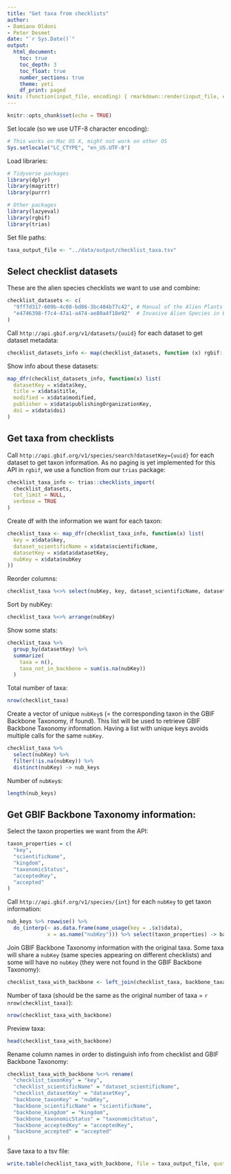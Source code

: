 ```yaml
---
title: "Get taxa from checklists"
author:
- Damiano Oldoni
- Peter Desmet
date: "`r Sys.Date()`"
output:
  html_document:
    toc: true
    toc_depth: 3
    toc_float: true
    number_sections: true
    theme: yeti
    df_print: paged
knit: (function(input_file, encoding) { rmarkdown::render(input_file, encoding = encoding, output_file = paste0("../docs/",sub(".Rmd", ".html", basename(input_file))))})
---
```


```r
knitr::opts_chunk$set(echo = TRUE)
```

Set locale (so we use UTF-8 character encoding):

```r
# This works on Mac OS X, might not work on other OS
Sys.setlocale("LC_CTYPE", "en_US.UTF-8")
```

Load libraries:

```r
# Tidyverse packages
library(dplyr)
library(magrittr)
library(purrr)

# Other packages
library(lazyeval)
library(rgbif)
library(trias)
```

Set file paths:

```r
taxa_output_file <- "../data/output/checklist_taxa.tsv"
```

## Select checklist datasets

These are the alien species checklists we want to use and combine:

```r
checklist_datasets <- c(
  "9ff7d317-609b-4c08-bd86-3bc404b77c42", # Manual of the Alien Plants of Belgium
  "e4746398-f7c4-47a1-a474-ae80a4f18e92"  # Invasive Alien Species in Belgium - HARMONIA database
)
```

Call `http://api.gbif.org/v1/datasets/{uuid}` for each dataset to get dataset metadata:

```r
checklist_datasets_info <- map(checklist_datasets, function (x) rgbif::datasets(uuid = x))
```

Show info about these datasets:

```r
map_dfr(checklist_datasets_info, function(x) list(
  datasetKey = x$data$key,
  title = x$data$title,
  modified = x$data$modified,
  publisher = x$data$publishingOrganizationKey,
  doi = x$data$doi)
)
```

## Get taxa from checklists

Call `http://api.gbif.org/v1/species/search?datasetKey={uuid}` for each dataset to get taxon information. As no paging is yet implemented for this API in `rgbif`, we use a function from our `trias` package:

```r
checklist_taxa_info <- trias::checklists_import(
  checklist_datasets,
  tot_limit = NULL, 
  verbose = TRUE
)
```

Create df with the information we want for each taxon:

```r
checklist_taxa <- map_dfr(checklist_taxa_info, function(x) list(
  key = x$data$key,
  dataset_scientificName = x$data$scientificName,
  datasetKey = x$data$datasetKey,
  nubKey = x$data$nubKey
))
```

Reorder columns:

```r
checklist_taxa %<>% select(nubKey, key, dataset_scientificName, datasetKey)
```

Sort by nubKey:

```r
checklist_taxa %<>% arrange(nubKey)
```

Show some stats:

```r
checklist_taxa %>%
  group_by(datasetKey) %>%
  summarize(
    taxa = n(),
    taxa_not_in_backbone = sum(is.na(nubKey))
  )
```

Total number of taxa:

```r
nrow(checklist_taxa)
```

Create a vector of unique `nubKey`s (= the corresponding taxon in the GBIF Backbone Taxonomy, if found). This list will be used to retrieve GBIF Backbone Taxonomy information. Having a list with unique keys avoids multiple calls for the same `nubKey`.

```r
checklist_taxa %>%
  select(nubKey) %>%
  filter(!is.na(nubKey)) %>%
  distinct(nubKey) -> nub_keys
```

Number of `nubKey`s:

```r
length(nub_keys)
```

## Get GBIF Backbone Taxonomy information:

Select the taxon properties we want from the API:

```r
taxon_properties = c(
  "key",
  "scientificName",
  "kingdom",
  "taxonomicStatus",
  "acceptedKey",
  "accepted"
)
```

Call `http://api.gbif.org/v1/species/{int}` for each `nubKey` to get taxon information:

```r
nub_keys %>% rowwise() %>% 
  do_(interp(~ as.data.frame(name_usage(key = .$x)$data), 
             x = as.name("nubKey"))) %>% select(taxon_properties) -> backbone_taxa
```

Join GBIF Backbone Taxonomy information with the original taxa. Some taxa will share a `nubKey` (same species appearing on different checklists) and some will have no `nubKey` (they were not found in the GBIF Backbone Taxonomy):

```r
checklist_taxa_with_backbone <- left_join(checklist_taxa, backbone_taxa, by = c("nubKey" ="key"))
```

Number of taxa (should be the same as the original number of taxa = `r nrow(checklist_taxa)`):

```r
nrow(checklist_taxa_with_backbone)
```

Preview taxa:

```r
head(checklist_taxa_with_backbone)
```

Rename column names in order to distinguish info from checklist and GBIF Backbone Taxonomy:

```r
checklist_taxa_with_backbone %<>% rename(
  "checklist_taxonKey" = "key",
  "checklist_scientificName" = "dataset_scientificName",
  "checklist_datasetKey" = "datasetKey",
  "backbone_taxonKey" = "nubKey",
  "backbone_scientificName" = "scientificName",
  "backbone_kingdom" = "kingdom",
  "backbone_taxonomicStatus" = "taxonomicStatus",
  "backbone_acceptedKey" = "acceptedKey",
  "backbone_accepted" = "accepted"
)
```

Save taxa to a tsv file:

```r
write.table(checklist_taxa_with_backbone, file = taxa_output_file, quote = FALSE, sep = "\t", na = "",  row.names = FALSE)
```
